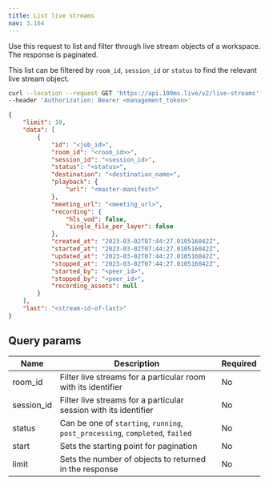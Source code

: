 ```yaml
---
title: List live streams
nav: 3.164
---
```


Use this request to list and filter through live stream objects of a workspace. The response is paginated.

This list can be filtered by `room_id`, `session_id` or `status` to find the relevant live stream object.

<GetRequest title="https://api.100ms.live/v2/live-streams" />
<Request id="req-0">

```bash
curl --location --request GET 'https://api.100ms.live/v2/live-streams' \
--header 'Authorization: Bearer <management_token>'
```

</Request>

<ResponseBox id="res-0" status="200 OK">

```json
{
    "limit": 10,
    "data": [
        {
            "id": "<job_id>",
            "room_id": "<room_id>>",
            "session_id": "<session_id>",
            "status": "<status>",
            "destination": "<destination_name>",
            "playback": {
                "url": "<master-manifest>"
            },
            "meeting_url": "<meeting_url>",
            "recording": {
                "hls_vod": false,
                "single_file_per_layer": false
            },
            "created_at": "2023-03-02T07:44:27.010516042Z",
            "started_at": "2023-03-02T07:44:27.010516042Z",
            "updated_at": "2023-03-02T07:44:27.010516042Z",
            "stopped_at": "2023-03-02T07:44:27.010516042Z",
            "started_by": "<peer_id>",
            "stopped_by": "<peer_id>",
            "recording_assets": null
        }
    ],
    "last": "<stream-id-of-last>"
}
```

</ResponseBox>

## Query params

| Name   | Description | Required |
| ------ | -------- | ------- |
| room_id | Filter live streams for a particular room with its identifier | No |
| session_id | Filter live streams for a particular session with its identifier | No |
| status | Can be one of `starting`, `running`, `post_processing`, `completed`, `failed` | No |
| start | Sets the starting point for pagination | No |
| limit | Sets the number of objects to returned in the response | No |
